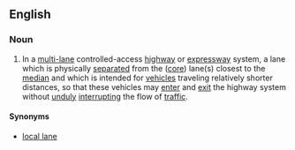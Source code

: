 ==English==

===Noun===
{{en-noun|head=[[collector]] [[lane]]}}
{{wikipedia|Local-express lanes|Local-express (core-collector) lanes}}

# {{context|Canada|lang=en}} In a [[multi-]]lane controlled-access [[highway]] or [[expressway]] system, a lane which is physically [[separate]]d from the ([[core lane|core]]) lane(s) closest to the [[median]] and which is intended for [[vehicle]]s traveling relatively shorter distances, so that these vehicles may [[enter]] and [[exit]] the highway system without [[unduly]] [[interrupt]]ing the flow of [[traffic]].

====Synonyms====
*  [[local lane]]